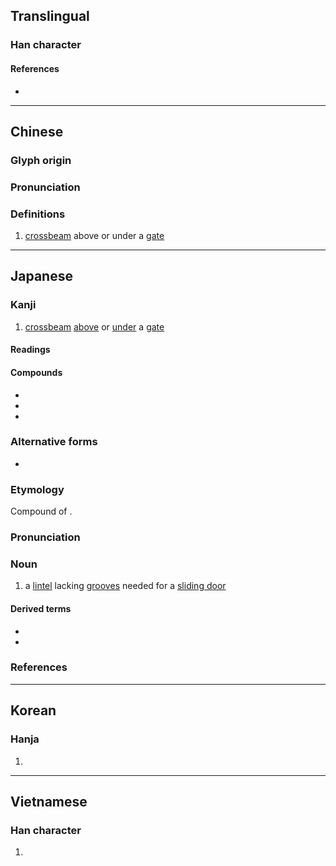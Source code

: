 {{character info/new}}
==Translingual==

===Han character===
{{Han char|rn=75|rad=木|as=09|sn=13|four=47967|canj=DAHU|ids=⿰木眉}}

====References====
* {{Han ref|kx=0540.140|dkj=15155|dj=0928.010|hdz=21257.080|uh=6963|ud=26979|bh=B7B0|bd=47024}}

----

==Chinese==
{{zh-forms}}

===Glyph origin===
{{Han etym}}

===Pronunciation===
{{zh-pron
|m=méi
|c=mei4
|mc=y
|oc=y
|ma=
|cat=n
}}

===Definitions===
{{zh-hanzi}}

# [[crossbeam]] above or under a [[gate]]

----

==Japanese==

===Kanji===
{{ja-kanji|grade=|rs=木09}}

# [[crossbeam]] [[above]] or [[under]] a [[gate]]

====Readings====
{{ja-readings
|goon=み
|kanon=び
|kun=ひさ-し, まぐさ-}}

====Compounds====
* {{ja-r|楣間|びかん}}
* {{ja-r|楣%式 構造|び%しき こうぞう}}
* {{ja-r|門楣|もんび}}

===Alternative forms===
{{ja-kanjitab|まぐさ|yomi=k}}
* {{ja-l|目草}}

===Etymology===
Compound of {{compound|ja|sort=まくさ|目|tr1=ma|pos1=combining form of ''me'', "[[eye]]"|草|tr2=kusa|t2=[[grass]]}}.

{{rendaku2|kusa|gusa|sort=まくさ}}

===Pronunciation===
{{ja-pron|y=k|まぐさ|acc=0|acc2=3|acc_ref=DJR|acc2_ref=DJR}}

===Noun===
{{ja-noun|まぐさ}}

# {{lb|ja|architecture|sort=まくさ}} a [[lintel]] lacking [[groove]]s needed for a [[sliding door]]

====Derived terms====
* {{ja-r|楣 石|まぐさ いし}}
* {{ja-r|楣%式 構造|まぐさ%-しき こうぞう}}

===References===
<references/>

----

==Korean==

===Hanja===
{{ko-hanja|hangeul=[[미]]|eumhun=|rv=mi|mr=mi|y=mi}}

# {{defn|lang=ko|sort=木09}}

----

==Vietnamese==

===Han character===
{{vi-readings|rs=木09|hanviet=me}}

# {{defn|lang=vi|sort=木09}}